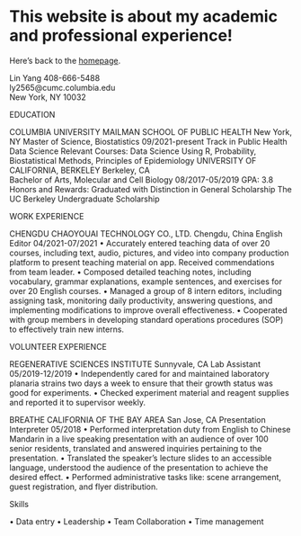 

# This website is about my academic and professional experience!

Here's back to the [homepage](index.html).

Lin Yang
408-666-5488  
ly2565@cumc.columbia.edu  
New York, NY 10032

EDUCATION
 
COLUMBIA UNIVERSITY MAILMAN SCHOOL OF PUBLIC HEALTH                                   New York, NY                                                  Master of Science, Biostatistics                                                                                                  09/2021-present
Track in Public Health Data Science 
Relevant Courses: Data Science Using R, Probability, Biostatistical Methods, Principles of Epidemiology
UNIVERSITY OF CALIFORNIA, BERKELEY                                                                                     Berkeley, CA                                                                       
Bachelor of Arts, Molecular and Cell Biology                                                                      08/2017-05/2019
GPA: 3.8
Honors and Rewards: Graduated with Distinction in General Scholarship
                                              The UC Berkeley Undergraduate Scholarship

WORK EXPERIENCE

CHENGDU CHAOYOUAI TECHNOLOGY CO., LTD.                                           	              Chengdu, China
English Editor                                                                                                                                04/2021-07/2021
•	Accurately entered teaching data of over 20 courses, including text, audio, pictures, and video into company production platform to present teaching material on app. Received commendations from team leader.
•	Composed detailed teaching notes, including vocabulary, grammar explanations, example sentences, and exercises for over 20 English courses.
•	Managed a group of 8 intern editors, including assigning task, monitoring daily productivity, answering questions, and implementing modifications to improve overall effectiveness.
•	Cooperated with group members in developing standard operations procedures (SOP) to effectively train new interns.

VOLUNTEER EXPERIENCE

REGENERATIVE SCIENCES INSTITUTE                                                                                        Sunnyvale, CA
Lab Assistant                                                                                                                                 05/2019-12/2019 
•	Independently cared for and maintained laboratory planaria strains two days a week to ensure that their growth status was good for experiments.
•	Checked experiment material and reagent supplies and reported it to supervisor weekly.

BREATHE CALIFORNIA OF THE BAY AREA                                                                                   San Jose, CA
Presentation Interpreter                                                                                                                             05/2018
•	Performed interpretation duty from English to Chinese Mandarin in a live speaking presentation with an audience of over 100 senior residents, translated and answered inquiries pertaining to the presentation.
•	Translated the speaker’s lecture slides to an accessible language, understood the audience of the presentation to achieve the desired effect.
•	Performed administrative tasks like: scene arrangement, guest registration, and flyer distribution. 

Skills
	
•	Data entry	•	Leadership
•	Team Collaboration	•	Time management




